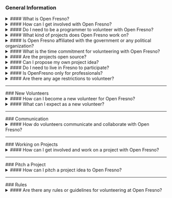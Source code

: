 ### General Information

<details className="faq-details">
  <summary className="faq-summary">
    #### What is Open Fresno?
  </summary>

Open Fresno is an independent community of technologists, developers, designers,
and civic-minded individuals who collaborate to use technology and open data to
address civic challenges and improve public services in the Fresno area. Open
Fresno was formerly known as Code for Fresno and was a local chapter of the
nationwide Code for America Brigade.

</details>

<details className="faq-details">
  <summary className="faq-summary">
    #### How can I get involved with Open Fresno?
  </summary>

Getting involved is easy! You can join their vibrant community by attending their
events, meetups, and workshops. Whether you're an experienced coder or someone
eager to learn, there's a place for you to contribute your skills and passion to
create positive change in the community. For detailed directions on how to get
started, please refer to our [Get Started](/get-started) page.

</details>

<details className="faq-details">
  <summary className="faq-summary">
    #### Do I need to be a programmer to volunteer with Open Fresno?
  </summary>

Not at all! Open Fresno welcomes individuals from diverse backgrounds and skill
levels. While programming skills are valuable, we also need designers, data analysts,
project managers, and anyone enthusiastic about civic engagement and community
improvement.

</details>

<details className="faq-details">
  <summary className="faq-summary">
    #### What kind of projects does Open Fresno work on?
  </summary>

Open Fresno works on a variety of civic tech projects. These projects could
involve creating web applications, mobile apps, data visualizations, or other digital
tools that address local civic issues and improve government services. See our
[Projects](/projects) page for more information.

</details>

<details className="faq-details">
  <summary className="faq-summary">
    #### Is Open Fresno affiliated with the government or any political organization?
  </summary>

Open Fresno is a non-partisan and independent organization. We
collaborate with government agencies and nonprofits based on project
and community impact and not political affiliation.

</details>

<details className="faq-details">
  <summary className="faq-summary">
    #### What is the time commitment for volunteering with Open Fresno?
  </summary>

The time commitment is flexible, and you can contribute as much time as you can
spare. Whether it's attending occasional events or actively participating in ongoing
projects, your involvement can be tailored to your schedule and interests. However,
we find that our most successful and engaged volunteers commit to coming regularly
as it can take time get up to speed and contribute.

</details>

<details className="faq-details">
  <summary className="faq-summary">
    #### Are the projects open source?
  </summary>

Yes, all of the projects developed by Open Fresno are open source. Open source
means that the code and resources are freely available to the public, allowing
others to use, modify, and contribute to the projects.

</details>

<details className="faq-details">
  <summary className="faq-summary">
    #### Can I propose my own project idea?
  </summary>

Absolutely! Open Fresno encourages members to propose project ideas aligned
with the organization's mission. If you have a project idea that addresses a civic
challenge, they welcome your input and collaboration. See the [Pitch](/pitch) page.

</details>

<details className="faq-details">
  <summary className="faq-summary">
    #### Do I need to live in Fresno to participate?
  </summary>

While Open Fresno primarily focuses on projects in the Fresno area, participation is not limited to local
residents. Anyone interested in contributing remotely or learning from the community is welcome to join.

</details>

<details className="faq-details">
  <summary className="faq-summary">
    #### Is OpenFresno only for professionals?
  </summary>

No, Open Fresno welcomes anyone with a passion for civic engagement, regardless of their professional background.
Students, hobbyists, and individuals from all walks of life can make a meaningful impact within the community.

</details>

<details className="faq-details">
  <summary className="faq-summary">
    #### Are there any age restrictions to volunteer?
  </summary>

There are no age restrictions to volunteer with us. We welcome individuals of all ages who are passionate about civic
tech and community engagement. Whether you're a student, a professional, or a retiree, you are welcome to join our
community and make a meaningful impact

</details>

<div className="pb-8 lg:pb-16 w-full h-fit">
  <hr className="mx-auto max-w-[calc(var(--screen-xxl)_+_80px)] border-0 h-px bg-(--neutral-400)"></hr>
</div>
### New Volunteers

<details className="faq-details">
  <summary className="faq-summary">
    #### How can I become a new volunteer for Open Fresno?
  </summary>

To become a new volunteer for Open Fresno, you can start by filling out the "New Member Form" on our website.
Once you submit the form, someone from the team will send you a Slack invite to your email. Slack is where the Open
Fresno community communicates and collaborates, and it's a great way to get involved in ongoing projects and stay
updated on events and opportunities. We look forward to welcoming you to our community of civic-minded technologists
and passionate individuals!
You can access the New Member Form [here](https://forms.gle/JA3jAV9wE1645i9LA).

</details>

<details className="faq-details">
  <summary className="faq-summary">
    #### What can I expect as a new volunteer?
  </summary>

As a new volunteer, you can expect a warm welcome from our community of civic-minded technologists and passionate
individuals. You'll have the opportunity to attend events, meetups, and workshops to connect with other members and
learn about ongoing projects. You can actively contribute your skills to projects aligned with your interests.

</details>

<div className="pb-8 lg:pb-16 w-full h-fit">
  <hr className="mx-auto max-w-[calc(var(--screen-xxl)_+_80px)] border-0 h-px bg-(--neutral-400)"></hr>
</div>
### Communication

<details className="faq-details">
  <summary className="faq-summary">
    #### How do volunteers communicate and collaborate with Open Fresno?
  </summary>

Volunteers at Open Fresno use Slack and Meetup for seamless communication and collaboration. Slack serves as a
centralized platform for discussions, sharing ideas, and coordinating projects, while Meetup provides a hub for event
announcements and community gatherings. These tools enable our community of technologists and civic-minded individuals
to work together effectively, ensuring a dynamic and engaging volunteering experience.
Check out our Meetup [here](https://www.meetup.com/openfresno/).

</details>

<div className="pb-8 lg:pb-16 w-full h-fit">
  <hr className="mx-auto max-w-[calc(var(--screen-xxl)_+_80px)] border-0 h-px bg-(--neutral-400)"></hr>
</div>
### Working on Projects

<details className="faq-details">
  <summary className="faq-summary">
    #### How can I get involved and work on a project with Open Fresno?
  </summary>

To work on a project with Open Fresno, visit the project page where you'll find detailed information and
instructions on how to contribute. Each project page provides valuable insights into the project's objectives, current
status, and the skills needed. This way, you can identify projects that align with your interests and expertise,
making it easy to actively participate and make a meaningful impact.

</details>

<div className="pb-8 lg:pb-16 w-full h-fit">
  <hr className="mx-auto max-w-[calc(var(--screen-xxl)_+_80px)] border-0 h-px bg-(--neutral-400)"></hr>
</div>
### Pitch a Project

<details className="faq-details">
  <summary className="faq-summary">
    #### How can I pitch a project idea to Open Fresno?
  </summary>

Pitching a project idea is a fantastic way to contribute to Open Fresno's community. You can find the "Pitch a
Project" page easily accessible from the Navbar under "Get Involved." This page provides a platform for you to present
your project idea, outline its goals, and describe how it addresses a civic challenge. By following the guidelines
provided, you can introduce your idea to the community and gather support from like-minded volunteers who are
passionate about creating positive change.

</details>

<div className="pb-8 lg:pb-16 w-full h-fit">
  <hr className="mx-auto max-w-[calc(var(--screen-xxl)_+_80px)] border-0 h-px bg-(--neutral-400)"></hr>
</div>
### Rules

<details className="faq-details">
  <summary className="faq-summary">
    #### Are there any rules or guidelines for volunteering at Open Fresno?
  </summary>

Yes, to maintain a positive and inclusive community, Open Fresno follows a Code of Conduct that outlines
expected behavior and standards for all volunteers. The Code of Conduct fosters a safe and respectful environment for
everyone, ensuring a rewarding and collaborative experience for all members of our community.

You can access the [Code of Conduct](/code-of-conduct) here.

</details>
